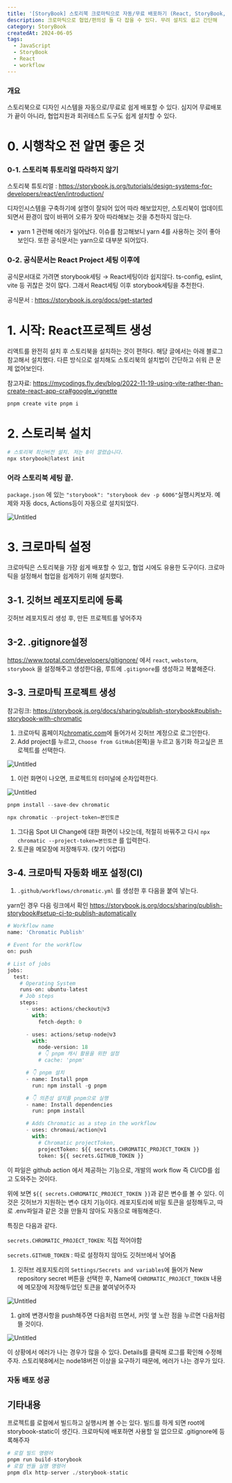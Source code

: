 ```yaml
---
title: '[StoryBook] 스토리북 크로마틱으로 자동/무료 배포하기 (React, StoryBook, Workflow)'
description: 크로마틱으로 협업/편의성 둘 다 잡을 수 있다. 무려 설치도 쉽고 간단해
category: StoryBook
createdAt: 2024-06-05
tags:
  - JavaScript
  - StoryBook
  - React
  - workflow
---
```


### 개요

스토리북으로 디자인 시스템을 자동으로/무료로 쉽게 배포할 수 있다. 심지어 무료배포가 끝이 아니라, 협업지원과 회귀테스트 도구도 쉽게 설치할 수 있다.

# 0. 시행착오 전 알면 좋은 것

### 0-1. 스토리북 튜토리얼 따라하지 않기

스토리북 튜토리얼 : https://storybook.js.org/tutorials/design-systems-for-developers/react/en/introduction/

디자인시스템을 구축하기에 설명이 잘되어 있어 따라 해보았지만, 스토리북이 업데이트 되면서 환경이 많이 바뀌어 오류가 잦아 따라해보는 것을 추천하지 않는다.

- yarn 1 관련해 에러가 일어났다. 이슈를 참고해보니 yarn 4를 사용하는 것이 좋아보인다. 또한 공식문서는 yarn으로 대부분 되어있다.

### 0-2. 공식문서는 React Project 세팅 이후에

공식문서대로 가려면 storybook세팅 → React세팅이라 쉽지않다. ts-config, eslint, vite 등 귀찮은 것이 많다. 그래서 React세팅 이후 storybook세팅을 추천한다.

공식문서 : https://storybook.js.org/docs/get-started

# 1. 시작: React프로젝트 생성

리액트를 완전히 설치 후 스토리북을 설치하는 것이 편하다. 해당 글에서는 아래 블로그 참고해서 설치했다. 다른 방식으로 설치해도 스토리북의 설치법이 간단하고 쉬워 큰 문제 없어보인다.

참고자료: https://mycodings.fly.dev/blog/2022-11-19-using-vite-rather-than-create-react-app-cra#google_vignette

```html
pnpm create vite pnpm i
```

# 2. 스토리북 설치

```python
# 스토리북 최신버전 설치. 저는 8이 깔렸습니다.
npx storybook@latest init
```

### 어라 스토리북 세팅 끝.

`package.json` 에 있는 `"storybook": "storybook dev -p 6006"`실행시켜보자. 예제와 자동 docs, Actions등이 자동으로 설치되었다.

![Untitled](/assets/react-storybook/Untitled.png)

# 3. 크로마틱 설정

크로마틱은 스토리북을 가장 쉽게 배포할 수 있고, 협업 시에도 유용한 도구이다. 크로마틱을 설정해서 협업을 쉽게하기 위해 설치했다.

## 3-1. 깃허브 레포지토리에 등록

깃허브 레포지토리 생성 후, 만든 프로젝트를 넣어주자

## 3-2. .gitignore설정

https://www.toptal.com/developers/gitignore/
에서 `react`, `webstorm`, `storybook` 을 설정해주고 생성한다음, 루트에 `.gitignore`를 생성하고 복붙해준다.

## 3-3. 크로마틱 프로젝트 생성

참고링크: https://storybook.js.org/docs/sharing/publish-storybook#publish-storybook-with-chromatic

1. 크로마틱 홈페이지[chromatic.com](https://www.chromatic.com/?utm_source=storybook_website&utm_medium=link&utm_campaign=storybook)에 들어가서 깃허브 계정으로 로그인한다.
2. Add project를 누르고, `Choose from GitHub`(왼쪽)을 누르고 동기화 하고싶은 프로젝트를 선택한다.

![Untitled](/assets/react-storybook/Untitled1.png)

1. 이런 화면이 나오면, 프로젝트의 터미널에 순차입력한다.

![Untitled](/assets/react-storybook/Untitled2.png)

```python
pnpm install --save-dev chromatic

npx chromatic --project-token=본인토큰
```

1. 그다음 Spot UI Change에 대한 화면이 나오는데, 적절히 바꿔주고 다시 `npx chromatic --project-token=본인토큰`
   를 입력한다.
2. 토큰을 메모장에 저장해두자. (찾기 어렵다)

## 3-4. 크로마틱 자동화 배포 설정(CI)

1. `.github/workflows/chromatic.yml` 를 생성한 후 다음을 붙여 넣는다.

yarn인 경우 다음 링크에서 확인 https://storybook.js.org/docs/sharing/publish-storybook#setup-ci-to-publish-automatically

```python
# Workflow name
name: 'Chromatic Publish'

# Event for the workflow
on: push

# List of jobs
jobs:
  test:
    # Operating System
    runs-on: ubuntu-latest
    # Job steps
    steps:
      - uses: actions/checkout@v3
        with:
          fetch-depth: 0

      - uses: actions/setup-node@v3
        with:
          node-version: 18
          # 👇 pnpm 캐시 활용을 위한 설정
          # cache: 'pnpm'

      # 👇 pnpm 설치
      - name: Install pnpm
        run: npm install -g pnpm

      # 👇 의존성 설치를 pnpm으로 실행
      - name: Install dependencies
        run: pnpm install

      # Adds Chromatic as a step in the workflow
      - uses: chromaui/action@v1
        with:
          # Chromatic projectToken,
          projectToken: ${{ secrets.CHROMATIC_PROJECT_TOKEN }}
          token: ${{ secrets.GITHUB_TOKEN }}

```

이 파일은 github action 에서 제공하는 기능으로, 개발의 work flow 즉 CI/CD를 쉽고 도와주는 것이다.

위에 보면 `${{ secrets.CHROMATIC_PROJECT_TOKEN }}`과 같은 변수를 볼 수 있다. 이것은 깃허브가 지원하는 변수 대치 기능이다. 레포지토리에 비밀 토큰을 설정해두고, 따로 .env파일과 같은 것을 만들지 않아도 자동으로 매핑해준다.

특징은 다음과 같다.

`secrets.CHROMATIC_PROJECT_TOKEN`: 직접 적어야함

`secrets.GITHUB_TOKEN` : 따로 설정하지 않아도 깃허브에서 넣어줌

1. 깃허브 레포지토리의 `Settings/Secrets and variables`에 들어가 New repository secret 버튼을 선택한 후, Name에 `CHROMATIC_PROJECT_TOKEN` 내용에 메모장에 저장해두었던 토큰을 붙여넣어주자

![Untitled](/assets/react-storybook/Untitled3.png)

1. git에 변경사항을 push해주면 다음처럼 뜨면서, 커밋 옆 노란 점을 누르면 다음처럼 뜰 것이다.

![Untitled](/assets/react-storybook/Untitled4.png)

이 상황에서 에러가 나는 경우가 많을 수 있다. Details를 클릭해 로그를 확인해 수정해주자. 스토리북8에서는 node18버전 이상을 요구하기 때문에, 에러가 나는 경우가 있다.

### 자동 배포 성공

## 기타내용

프로젝트를 로컬에서 빌드하고 실행시켜 볼 수는 있다. 빌드를 하게 되면 root에 storybook-static이 생긴다. 크로마틱에 배포하면 사용할 일 없으므로 .gitignore에 등록해주자

```python
# 로컬 빌드 명령어
pnpm run build-storybook
# 로컬 번들 실행 명령어
pnpm dlx http-server ./storybook-static
```
